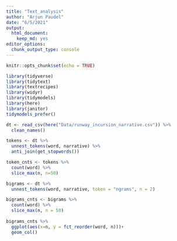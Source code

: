 ```yaml
---
title: "Text_analysis"
author: "Arjun Paudel"
date: "6/5/2021"
output: 
  html_document: 
    keep_md: yes
editor_options: 
  chunk_output_type: console
---
```


```r
knitr::opts_chunk$set(echo = TRUE)
```

```r
library(tidyverse)
library(tidytext)
library(textrecipes)
library(widyr)
library(tidymodels)
library(here)
library(janitor)
tidymodels_prefer()
```

```r
dt <- read_csv(here("Data/runway_incursion_narrative.csv")) %>% 
  clean_names()
```

```r
tokens <- dt %>% 
  unnest_tokens(word, narrative) %>% 
  anti_join(get_stopwords())

token_cnts <- tokens %>%
  count(word) %>% 
  slice_max(n, n=50)

bigrams <- dt %>% 
  unnest_tokens(word, narrative, token = "ngrams", n = 2)

bigrams_cnts <- bigrams %>% 
  count(word) %>% 
  slice_max(n, n = 50)
  
bigrams_cnts %>% 
  ggplot(aes(x=n, y = fct_reorder(word, n)))+
  geom_col()
```

